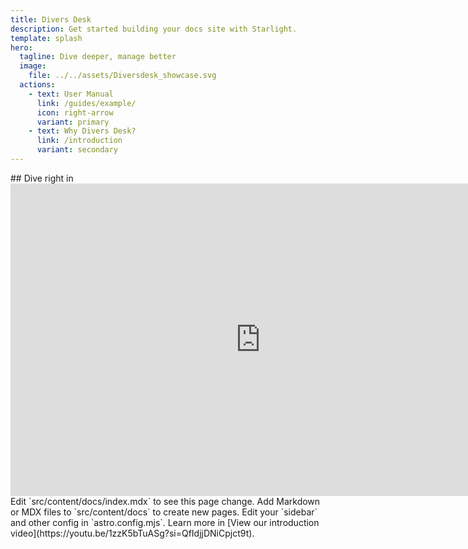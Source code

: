 ```yaml
---
title: Divers Desk
description: Get started building your docs site with Starlight.
template: splash
hero:
  tagline: Dive deeper, manage better
  image:
    file: ../../assets/Diversdesk_showcase.svg
  actions:
    - text: User Manual
      link: /guides/example/
      icon: right-arrow
      variant: primary
    - text: Why Divers Desk?
      link: /introduction
	  variant: secondary
---
```




<div className="flex flex-wrap gap-6 justify-between">
## Dive right in
    <div className="h-52">
<iframe width="800" height="500" src="https://www.youtube.com/embed/1zzK5bTuASg?si=eyqmZwG90QuD1f-V"
        title="YouTube video player" frameborder="0"
        allow="accelerometer; autoplay; clipboard-write; encrypted-media; gyroscope; picture-in-picture; web-share"
        allowfullscreen></iframe>
    </div>
</div>

<CardGrid stagger>
    <Card title="Update content" icon="pencil">
        Edit `src/content/docs/index.mdx` to see this page change.
    </Card>
    <Card title="Add new content" icon="add-document">
        Add Markdown or MDX files to `src/content/docs` to create new pages.
    </Card>
    <Card title="Configure your site" icon="setting">
        Edit your `sidebar` and other config in `astro.config.mjs`.
    </Card>
    <Card title="Read the docs" icon="open-book">
        Learn more in [View our introduction video](https://youtu.be/1zzK5bTuASg?si=QfIdjjDNiCpjct9t).
    </Card>
</CardGrid>